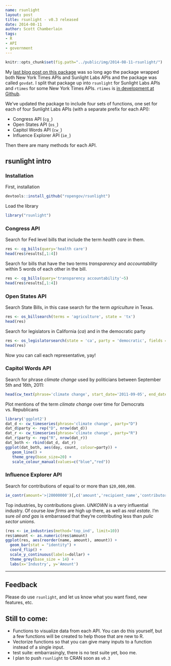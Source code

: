 ```yaml
---
name: rsunlight
layout: post
title: rsunlight - v0.3 released
date: 2014-08-11
author: Scott Chamberlain
tags:
- R
- API
- government
---
```


```r
knitr::opts_chunk$set(fig.path="../public/img/2014-08-11-rsunlight/")
```

My [last blog post on this package](http://recology.info/2014/05/rsunlight/) was so long ago the package wrapped both New York Times APIs and Sunlight Labs APIs and the package was called `govdat`. I split that package up into `rsunlight` for Sunlight Labs APIs and `rtimes` for some New York Times APIs. `rtimes` is [in development at Github](https://github.com/ropengov/rtimes).

We've updated the package to include four sets of functions, one set for each of four Sunlight Labs APIs (with a separate prefix for each API):

* Congress API (`cg_`)
* Open States API (`os_`)
* Capitol Words API (`cw_`)
* Influence Explorer API (`ie_`)

Then there are many methods for each API.

## rsunlight intro

### Installation

First, installation

```r
devtools::install_github("ropengov/rsunlight")
```

Load the library

```r
library("rsunlight")
```

### Congress API

Search for Fed level bills that include the term _health care_ in them.

```r
res <- cg_bills(query='health care')
head(res$results[,1:4])
```

Search for bills that have the two terms _transparency_ and _accountability_ within 5 words of each other in the bill.

```r
res <- cg_bills(query='transparency accountability'~5)
head(res$results[,1:4])
```

### Open States API

Search State Bills, in this case search for the term _agriculture_ in Texas.

```r
res <- os_billsearch(terms = 'agriculture', state = 'tx')
head(res)
```

Search for legislators in California (_ca_) and in the democratic party

```r
res <- os_legislatorsearch(state = 'ca', party = 'democratic', fields = c('full_name','+capitol_office.phone'))
head(res)
```

Now you can call each representative, yay!

### Capitol Words API

Search for phrase _climate change_ used by politicians between September 5th and 16th, 2011:

```r
head(cw_text(phrase='climate change', start_date='2011-09-05', end_date='2011-09-16', party='D')[,c('speaker_last','origin_url')])
```

Plot mentions of the term _climate change_ over time for Democrats vs. Republicans

```r
library('ggplot2')
dat_d <- cw_timeseries(phrase='climate change', party="D")
dat_d$party <- rep("D", nrow(dat_d))
dat_r <- cw_timeseries(phrase='climate change', party="R")
dat_r$party <- rep("R", nrow(dat_r))
dat_both <- rbind(dat_d, dat_r)
ggplot(dat_both, aes(day, count, colour=party)) +
   geom_line() +
   theme_grey(base_size=20) +
   scale_colour_manual(values=c("blue","red"))
```

### Influence Explorer API

Search for contributions of equal to or more than `$20,000,000`.

```r
ie_contr(amount='>|20000000')[,c('amount','recipient_name','contributor_name')]
```

Top industries, by contributions given. _UNKOWN_ is a very influential industry. Of course _law firms_ are high up there, as well as _real estate_. I'm sure _oil and gas_ is embarrased that they're contributing less than _pulic sector unions_. 

```r
(res <- ie_industries(method='top_ind', limit=10))
res$amount <- as.numeric(res$amount)
ggplot(res, aes(reorder(name, amount), amount)) + 
  geom_bar(stat = "identity") +
  coord_flip() +
  scale_y_continuous(labels=dollar) +
  theme_grey(base_size = 14) +
  labs(x='Industry', y='Amount')
```

-------

## Feedback

Please do use `rsunlight`, and let us know what you want fixed, new features, etc.

## Still to come:

* Functions to visualize data from each API. You can do this yourself, but a few functions will be created to help those that are new to R.
* Vectorize functions so that you can give many inputs to a function instead of a single input.
* test suite: embarrasingly, there is no test suite yet, boo me.
* I plan to push `rsunlight` to CRAN soon as `v0.3`

